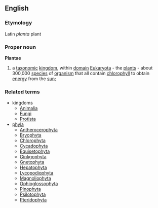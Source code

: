 ==English==
===Etymology===
Latin ''planta'' plant
===Proper noun===
{{wikipedia}}
'''Plantae'''
#a [[taxonomic]] [[kingdom]], within [[domain]] [[Eukaryota]] - the [[plant]]s - about 300,000 [[species]] of [[organism]] that all contain [[chlorophyll]] to obtain [[energy]] from the [[sun]]; 
===Related terms===
{{wikispecies}}
*kingdoms
**[[Animalia]]
**[[Fungi]]
**[[Protista]]
*[[phyla]]
**[[Antherocerophyta]]
**[[Bryophyta]]
**[[Chlorophyta]]
**[[Cycadophyta]]
**[[Equisetophyta]]
**[[Ginkgophyta]]
**[[Gnetophyta]]
**[[Hepatophyta]]
**[[Lycopodiophyta]]
**[[Magnoliophyta]]
**[[Ophioglossophyta]]
**[[Pinophyta]]
**[[Psilotophyta]]
**[[Pteridophyta]]